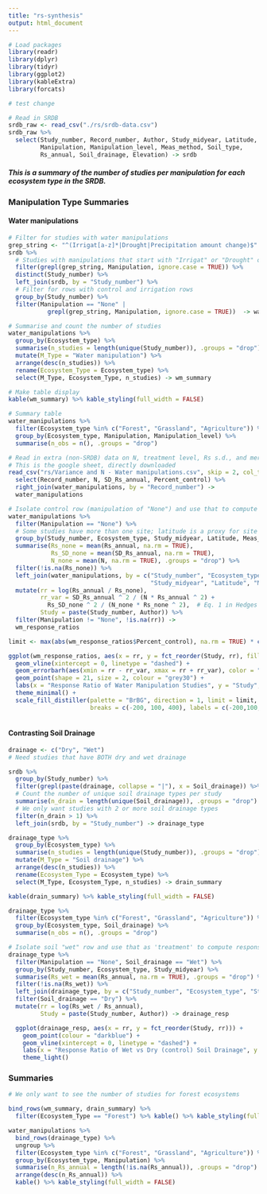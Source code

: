 ```yaml
---
title: "rs-synthesis"
output: html_document
---
```


```r
# Load packages
library(readr)
library(dplyr)
library(tidyr)
library(ggplot2)
library(kableExtra)
library(forcats)

# test change

# Read in SRDB
srdb_raw <- read_csv("./rs/srdb-data.csv")
srdb_raw %>% 
  select(Study_number, Record_number, Author, Study_midyear, Latitude, Ecosystem_type, 
         Manipulation, Manipulation_level, Meas_method, Soil_type,
         Rs_annual, Soil_drainage, Elevation) -> srdb

```

##### This is a summary of the number of studies per manipulation for each ecosystem type in the SRDB.

### Manipulation Type Summaries {.tabset .tabset-pills}

#### Water manipulations
```r

# Filter for studies with water manipulations
grep_string <- "^(Irrigat[a-z]*|Drought|Precipitation amount change)$"
srdb %>% 
  # Studies with manipulations that start with "Irrigat" or "Drought" or are "Precipitation amount change"
  filter(grepl(grep_string, Manipulation, ignore.case = TRUE)) %>% 
  distinct(Study_number) %>% 
  left_join(srdb, by = "Study_number") %>%
  # Filter for rows with control and irrigation rows
  group_by(Study_number) %>% 
  filter(Manipulation == "None" |
           grepl(grep_string, Manipulation, ignore.case = TRUE))  -> water_manipulations

# Summarise and count the number of studies
water_manipulations %>% 
  group_by(Ecosystem_type) %>% 
  summarise(n_studies = length(unique(Study_number)), .groups = "drop") %>% 
  mutate(M_Type = "Water manipulation") %>% 
  arrange(desc(n_studies)) %>% 
  rename(Ecosystem_Type = Ecosystem_type) %>% 
  select(M_Type, Ecosystem_Type, n_studies) -> wm_summary

# Make table display
kable(wm_summary) %>% kable_styling(full_width = FALSE)

# Summary table
water_manipulations %>% 
  filter(Ecosystem_type %in% c("Forest", "Grassland", "Agriculture")) %>%
  group_by(Ecosystem_type, Manipulation, Manipulation_level) %>% 
  summarise(n_obs = n(), .groups = "drop")

# Read in extra (non-SRDB) data on N, treatment level, Rs s.d., and merge in
# This is the google sheet, directly downloaded
read_csv("rs/Variance and N - Water manipulations.csv", skip = 2, col_types = "iicdcccdcccdddddddc") %>% 
  select(Record_number, N, SD_Rs_annual, Percent_control) %>% 
  right_join(water_manipulations, by = "Record_number") ->
  water_manipulations

# Isolate control row (manipulation of "None") and use that to compute response ratio
water_manipulations %>% 
  filter(Manipulation == "None") %>% 
  # Some studies have more than one site; latitude is a proxy for site here
  group_by(Study_number, Ecosystem_type, Study_midyear, Latitude, Meas_method, Soil_type) %>% 
  summarise(Rs_none = mean(Rs_annual, na.rm = TRUE),
            Rs_SD_none = mean(SD_Rs_annual, na.rm = TRUE),
            N_none = mean(N, na.rm = TRUE), .groups = "drop") %>% 
  filter(!is.na(Rs_none)) %>% 
  left_join(water_manipulations, by = c("Study_number", "Ecosystem_type",
                                        "Study_midyear", "Latitude", "Meas_method", "Soil_type")) %>% 
  mutate(rr = log(Rs_annual / Rs_none), 
         rr_var = SD_Rs_annual ^ 2 / (N * Rs_annual ^ 2) + 
           Rs_SD_none ^ 2 / (N_none * Rs_none ^ 2),  # Eq. 1 in Hedges (1999)
         Study = paste(Study_number, Author)) %>% 
  filter(Manipulation != "None", !is.na(rr)) ->
  wm_response_ratios

limit <- max(abs(wm_response_ratios$Percent_control), na.rm = TRUE) * c(-1, 1) + 100 

ggplot(wm_response_ratios, aes(x = rr, y = fct_reorder(Study, rr), fill = Percent_control)) + 
  geom_vline(xintercept = 0, linetype = "dashed") + 
  geom_errorbarh(aes(xmin = rr - rr_var, xmax = rr + rr_var), color = "grey30", na.rm = TRUE) +
  geom_point(shape = 21, size = 2, colour = "grey30") +
  labs(x = "Response Ratio of Water Manipulation Studies", y = "Study", fill = "Percent of Control") +
  theme_minimal() +
  scale_fill_distiller(palette = "BrBG", direction = 1, limit = limit, 
                       breaks = c(-200, 100, 400), labels = c(-200,100,400))
  
```

#### Contrasting Soil Drainage

```r

drainage <- c("Dry", "Wet")
# Need studies that have BOTH dry and wet drainage 

srdb %>%   
  group_by(Study_number) %>% 
  filter(grepl(paste(drainage, collapse = "|"), x = Soil_drainage)) %>% 
  # Count the number of unique soil drainage types per study 
  summarise(n_drain = length(unique(Soil_drainage)), .groups = "drop") %>% 
  # We only want studies with 2 or more soil drainage types
  filter(n_drain > 1) %>% 
  left_join(srdb, by = "Study_number") -> drainage_type

drainage_type %>% 
  group_by(Ecosystem_type) %>% 
  summarise(n_studies = length(unique(Study_number)), .groups = "drop") %>% 
  mutate(M_Type = "Soil drainage") %>% 
  arrange(desc(n_studies)) %>% 
  rename(Ecosystem_Type = Ecosystem_type) %>% 
  select(M_Type, Ecosystem_Type, n_studies) -> drain_summary

kable(drain_summary) %>% kable_styling(full_width = FALSE)

drainage_type %>% 
  filter(Ecosystem_type %in% c("Forest", "Grassland", "Agriculture")) %>% 
  group_by(Ecosystem_type, Soil_drainage) %>% 
  summarise(n_obs = n(), .groups = "drop")

# Isolate soil "wet" row and use that as 'treatment' to compute response ratio
drainage_type %>% 
  filter(Manipulation == "None", Soil_drainage == "Wet") %>% 
  group_by(Study_number, Ecosystem_type, Study_midyear) %>% 
  summarise(Rs_wet = mean(Rs_annual, na.rm = TRUE), .groups = "drop") %>% 
  filter(!is.na(Rs_wet)) %>% 
  left_join(drainage_type, by = c("Study_number", "Ecosystem_type", "Study_midyear")) %>% 
  filter(Soil_drainage == "Dry") %>% 
  mutate(rr = log(Rs_wet / Rs_annual), 
         Study = paste(Study_number, Author)) -> drainage_resp

  ggplot(drainage_resp, aes(x = rr, y = fct_reorder(Study, rr))) + 
    geom_point(colour = "darkblue") + 
    geom_vline(xintercept = 0, linetype = "dashed") + 
    labs(x = "Response Ratio of Wet vs Dry (control) Soil Drainage", y = "Study") +
    theme_light()

```

### Summaries

```r

# We only want to see the number of studies for forest ecosystems 

bind_rows(wm_summary, drain_summary) %>% 
  filter(Ecosystem_Type == "Forest") %>% kable() %>% kable_styling(full_width = FALSE)

water_manipulations %>% 
  bind_rows(drainage_type) %>%
  ungroup %>% 
  filter(Ecosystem_type %in% c("Forest", "Grassland", "Agriculture")) %>% 
  group_by(Ecosystem_type, Manipulation) %>% 
  summarise(n_Rs_annual = length(!is.na(Rs_annual)), .groups = "drop") %>% 
  arrange(desc(n_Rs_annual)) %>% 
  kable() %>% kable_styling(full_width = FALSE)
```
